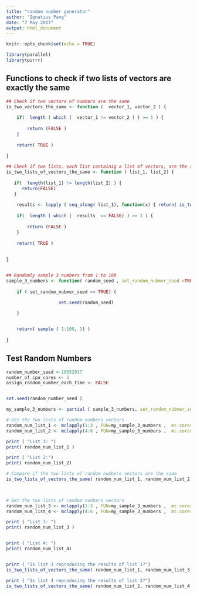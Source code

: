 ```yaml
---
title: "random number generator"
author: "Ignatius Pang"
date: "7 May 2017"
output: html_document
---
```


```r
knitr::opts_chunk$set(echo = TRUE)

library(parallel)
library(purrr)

```

## Functions to check if two lists of vectors are exactly the same
```r
## Check if two vectors of numbers are the same
is_two_vectors_the_same <- function (  vector_1, vector_2 ) {
	
	if(  length ( which (  vector_1 != vector_2 ) ) >= 1 ) {
		
		return (FALSE )
	}
	
	return( TRUE ) 
	
}

## Check if two lists, each list containig a list of vectors, are the same
is_two_lists_of_vectors_the_same <- function ( list_1, list_2) {
	
   if( 	length(list_1) != length(list_2) ) {
   	  return(FALSE)
   }
	
	results <- lapply ( seq_along( list_1), function(x) { return( is_two_vectors_the_same(list_1[[x]], list_2[[x]] ) ) } )
	
	if(  length ( which (  results  == FALSE) ) >= 1 ) {
		
		return (FALSE )
	}
	
	return( TRUE ) 
	
	
}


## Randomly sample 3 numbers from 1 to 100 
sample_3_numbers <- function( random_seed , set_random_nubmer_seed =TRUE) { 
	
	if ( set_random_nubmer_seed == TRUE) {
		
					set.seed(random_seed)

	}


	return( sample ( 1:100, 3) ) 
	
} 

```


## Test Random Numbers
```r


random_number_seed <-10052017
number_of_cpu_cores <- 3
assign_random_number_each_time <- FALSE


set.seed(random_number_seed )

my_sample_3_numbers <- partial ( sample_3_numbers, set_random_nubmer_seed= assign_random_number_each_time)

# Get the two lists of random numbers vectors
random_num_list_1 <- mclapply(1:3 , FUN=my_sample_3_numbers ,  mc.cores = number_of_cpu_cores) 
random_num_list_2 <- mclapply(4:6 , FUN=my_sample_3_numbers ,  mc.cores = number_of_cpu_cores) 

print ( "List 1: ")
print( random_num_list_1 )

print ( "List 2:")
print( random_num_list_2)

# Compare if the two lists of random numbers vectors are the same
is_two_lists_of_vectors_the_same( random_num_list_1, random_num_list_2)


 
# Get the two lists of random numbers vectors
random_num_list_3 <- mclapply(1:3 , FUN=my_sample_3_numbers ,  mc.cores = number_of_cpu_cores) 
random_num_list_4 <- mclapply(4:6 , FUN=my_sample_3_numbers ,  mc.cores = number_of_cpu_cores) 

print ( "List 3: ")
print( random_num_list_3 )


print ( "List 4: ")
print( random_num_list_4)


print ( "Is list 3 reproducing the results of list 1?")
is_two_lists_of_vectors_the_same( random_num_list_1, random_num_list_3 ) 

print ( "Is list 4 reproducing the results of list 2?")
is_two_lists_of_vectors_the_same( random_num_list_2, random_num_list_4 ) 

```








